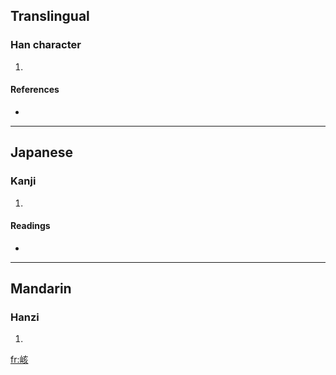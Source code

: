 ==Translingual==

===Han character===
{{Han char|rn=46|rad=山|as=06|sn=9|four=2078<sub>2</sub>|canj=山卜女人 (UYVO)}}

# {{defn|Han|sort=山06}}

====References====
* {{Han ref|kx=0310.250|dkj=08036|dj=0610.180|hdz=10771.160|uh=5CD0|ud=23760|bh=CE79|bd=52857}}

----

==Japanese==

===Kanji===
{{ja-kanji|grade=|rs=山06}}

# {{defn|Japanese}}

====Readings====
* {{ja-readings|on=[[かい]] (kai), [[き]] (ki)|kun=}}

----

==Mandarin==

===Hanzi===
{{cmn-hanzi|pin=[[gāi]] ([[gai1]])|wg=kai<sup>1</sup>}}

# {{defn|Mandarin}}

[[fr:峐]]